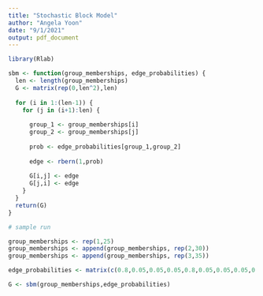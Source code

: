 ```yaml
---
title: "Stochastic Block Model"
author: "Angela Yoon"
date: "9/1/2021"
output: pdf_document
---
```


```r
library(Rlab)
```

```r
sbm <- function(group_memberships, edge_probabilities) {
  len <- length(group_memberships)
  G <- matrix(rep(0,len^2),len)
  
  for (i in 1:(len-1)) {
    for (j in (i+1):len) {
      
      group_1 <- group_memberships[i]
      group_2 <- group_memberships[j]
      
      prob <- edge_probabilities[group_1,group_2]
      
      edge <- rbern(1,prob)
      
      G[i,j] <- edge
      G[j,i] <- edge
    }
  }
  return(G)
}
```

```r
# sample run

group_memberships <- rep(1,25)
group_memberships <- append(group_memberships, rep(2,30))
group_memberships <- append(group_memberships, rep(3,35))

edge_probabilities <- matrix(c(0.8,0.05,0.05,0.05,0.8,0.05,0.05,0.05,0.8),3)

G <- sbm(group_memberships,edge_probabilities)
```

